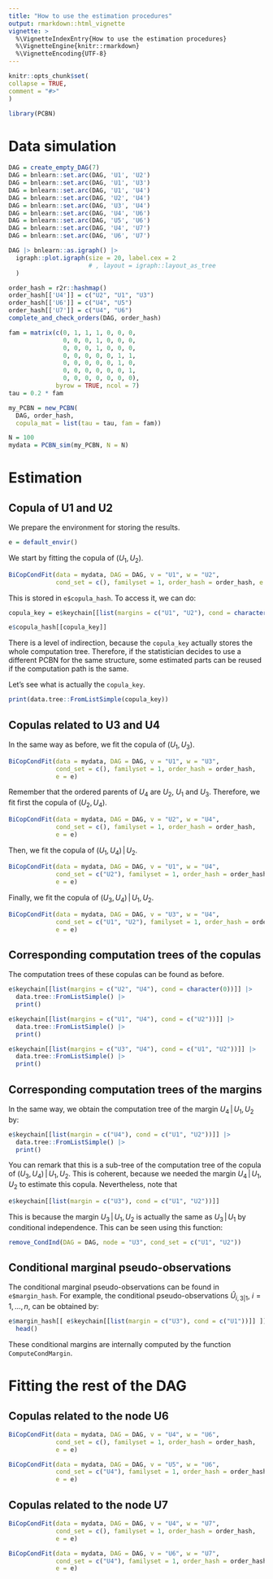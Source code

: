 ```yaml
---
title: "How to use the estimation procedures"
output: rmarkdown::html_vignette
vignette: >
  %\VignetteIndexEntry{How to use the estimation procedures}
  %\VignetteEngine{knitr::rmarkdown}
  %\VignetteEncoding{UTF-8}
---
```



```r
knitr::opts_chunk$set(
collapse = TRUE,
comment = "#>"
)
```

```r
library(PCBN)
```

# Data simulation

```r
DAG = create_empty_DAG(7)
DAG = bnlearn::set.arc(DAG, 'U1', 'U2')
DAG = bnlearn::set.arc(DAG, 'U1', 'U3')
DAG = bnlearn::set.arc(DAG, 'U1', 'U4')
DAG = bnlearn::set.arc(DAG, 'U2', 'U4')
DAG = bnlearn::set.arc(DAG, 'U3', 'U4')
DAG = bnlearn::set.arc(DAG, 'U4', 'U6')
DAG = bnlearn::set.arc(DAG, 'U5', 'U6')
DAG = bnlearn::set.arc(DAG, 'U4', 'U7')
DAG = bnlearn::set.arc(DAG, 'U6', 'U7')
```


```r
DAG |> bnlearn::as.igraph() |>
  igraph::plot.igraph(size = 20, label.cex = 2
                      # , layout = igraph::layout_as_tree
  )
```


```r
order_hash = r2r::hashmap()
order_hash[['U4']] = c("U2", "U1", "U3")
order_hash[['U6']] = c("U4", "U5")
order_hash[['U7']] = c("U4", "U6")
complete_and_check_orders(DAG, order_hash)

fam = matrix(c(0, 1, 1, 1, 0, 0, 0,
               0, 0, 0, 1, 0, 0, 0,
               0, 0, 0, 1, 0, 0, 0,
               0, 0, 0, 0, 0, 1, 1,
               0, 0, 0, 0, 0, 1, 0,
               0, 0, 0, 0, 0, 0, 1,
               0, 0, 0, 0, 0, 0, 0), 
             byrow = TRUE, ncol = 7)
tau = 0.2 * fam

my_PCBN = new_PCBN(
  DAG, order_hash,
  copula_mat = list(tau = tau, fam = fam))

N = 100
mydata = PCBN_sim(my_PCBN, N = N)
```


# Estimation


## Copula of U1 and U2

We prepare the environment for storing the results.

```r
e = default_envir()
```

We start by fitting the copula of $(U_1, U_2)$.

```r
BiCopCondFit(data = mydata, DAG = DAG, v = "U1", w = "U2",
             cond_set = c(), familyset = 1, order_hash = order_hash, e = e)
```

This is stored in `e$copula_hash`.
To access it, we can do:

```r
copula_key = e$keychain[[list(margins = c("U1", "U2"), cond = character(0))]]

e$copula_hash[[copula_key]]
```

There is a level of indirection, because the `copula_key` actually stores the
whole computation tree. Therefore, if the statistician decides to use a
different PCBN for the same structure, some estimated parts can be reused if
the computation path is the same.

Let's see what is actually the `copula_key`.
```r
print(data.tree::FromListSimple(copula_key))
```


## Copulas related to U3 and U4

In the same way as before, we fit the copula of $(U_1, U_3)$.

```r
BiCopCondFit(data = mydata, DAG = DAG, v = "U1", w = "U3",
             cond_set = c(), familyset = 1, order_hash = order_hash,
             e = e)
```

Remember that the ordered parents of $U_4$ are $U_2$, $U_1$ and $U_3$.
Therefore, we fit first the copula of $(U_2, U_4)$.

```r
BiCopCondFit(data = mydata, DAG = DAG, v = "U2", w = "U4",
             cond_set = c(), familyset = 1, order_hash = order_hash,
             e = e)
```

Then, we fit the copula of $(U_1, U_4) \, | \, U_2$.

```r
BiCopCondFit(data = mydata, DAG = DAG, v = "U1", w = "U4",
             cond_set = c("U2"), familyset = 1, order_hash = order_hash,
             e = e)
```

Finally, we fit the copula of $(U_3, U_4) \, | \, U_1, U_2$.

```r
BiCopCondFit(data = mydata, DAG = DAG, v = "U3", w = "U4",
             cond_set = c("U1", "U2"), familyset = 1, order_hash = order_hash,
             e = e)
```

## Corresponding computation trees of the copulas

The computation trees of these copulas can be found as before.


```r
e$keychain[[list(margins = c("U2", "U4"), cond = character(0))]] |>
  data.tree::FromListSimple() |>
  print()
```

```r
e$keychain[[list(margins = c("U1", "U4"), cond = c("U2"))]] |>
  data.tree::FromListSimple() |>
  print()
```


```r
e$keychain[[list(margins = c("U3", "U4"), cond = c("U1", "U2"))]] |>
  data.tree::FromListSimple() |>
  print()
```

## Corresponding computation trees of the margins


In the same way, we obtain the computation tree of the margin
$U_4 \, | \, U_1, U_2$ by:

```r
e$keychain[[list(margin = c("U4"), cond = c("U1", "U2"))]] |>
  data.tree::FromListSimple() |>
  print()
```

You can remark that this is a sub-tree of the computation tree of the copula
of $(U_3, U_4) \, | \, U_1, U_2$. This is coherent, because we needed the
margin $U_4 \, | \, U_1, U_2$ to estimate this copula.
Nevertheless, note that
```r
e$keychain[[list(margin = c("U3"), cond = c("U1", "U2"))]]
```

This is because the margin $U_3 \, | \, U_1, U_2$ is actually the same as
$U_3 \, | \, U_1$ by conditional independence.
This can be seen using this function:
```r
remove_CondInd(DAG = DAG, node = "U3", cond_set = c("U1", "U2"))
```

## Conditional marginal pseudo-observations

The conditional marginal pseudo-observations can be found in `e$margin_hash`.
For example, the conditional pseudo-observations $\hat U_{i, \, 3|1}$, 
$i=1, \dots, n$, can be obtained by:

```r
e$margin_hash[[ e$keychain[[list(margin = c("U3"), cond = c("U1"))]] ]]  |>
  head()
```

These conditional margins are internally computed by the
function `ComputeCondMargin`.


# Fitting the rest of the DAG

## Copulas related to the node U6


```r
BiCopCondFit(data = mydata, DAG = DAG, v = "U4", w = "U6",
             cond_set = c(), familyset = 1, order_hash = order_hash,
             e = e)
```

```r
BiCopCondFit(data = mydata, DAG = DAG, v = "U5", w = "U6",
             cond_set = c("U4"), familyset = 1, order_hash = order_hash,
             e = e)
```


## Copulas related to the node U7


```r
BiCopCondFit(data = mydata, DAG = DAG, v = "U4", w = "U7",
             cond_set = c(), familyset = 1, order_hash = order_hash,
             e = e)
```

```r
BiCopCondFit(data = mydata, DAG = DAG, v = "U6", w = "U7",
             cond_set = c("U4"), familyset = 1, order_hash = order_hash,
             e = e)
```

